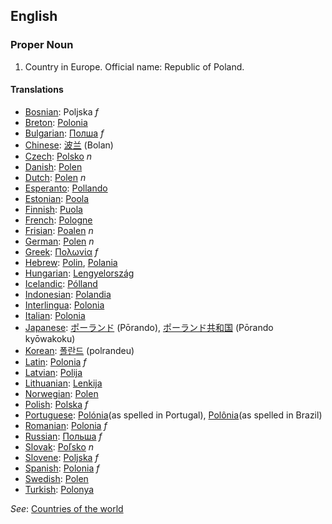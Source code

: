 ==English==

===Proper Noun===

# Country in Europe. Official name: Republic of Poland.

====Translations====
*[[Bosnian]]: Poljska ''f''
*[[Breton]]: [[Polonia]]
*[[Bulgarian]]: [[Полша]] ''f''
*[[Chinese]]: [[波兰]] (Bolan)
*[[Czech]]: [[Polsko]] ''n''
*[[Danish]]: [[Polen]]
*[[Dutch]]: [[Polen]] ''n''
*[[Esperanto]]: [[Pollando]]
*[[Estonian]]: [[Poola]]
*[[Finnish]]: [[Puola]]
*[[French]]: [[Pologne]]
*[[Frisian]]: [[Poalen]] ''n''
*[[German]]: [[Polen]] ''n''
*[[Greek]]: [[Πολωνία]] ''f''
*[[Hebrew]]: [[Polin]], [[Polania]]
*[[Hungarian]]: [[Lengyelország]]
*[[Icelandic]]: [[Pólland]]
*[[Indonesian]]: [[Polandia]]
*[[Interlingua]]: [[Polonia]]
*[[Italian]]: [[Polonia]]
*[[Japanese]]: [[ポーランド]] (Pōrando), [[ポーランド共和国]] (Pōrando kyōwakoku)
*[[Korean]]: [[폴란드]] (polrandeu)
*[[Latin]]: [[Polonia]] ''f''
*[[Latvian]]: [[Polija]]
*[[Lithuanian]]: [[Lenkija]]
*[[Norwegian]]: [[Polen]]
*[[Polish]]: [[Polska]] ''f''
*[[Portuguese]]: [[Polónia]](as spelled in Portugal), [[Polônia]](as spelled in Brazil)
*[[Romanian]]: [[Polonia]] ''f''
*[[Russian]]: [[Польша]] ''f''
*[[Slovak]]: [[Poľsko]] ''n''
*[[Slovene]]: [[Poljska]] ''f''
*[[Spanish]]: [[Polonia]] ''f''
*[[Swedish]]: [[Polen]]
*[[Turkish]]: [[Polonya]]

''See'': [[Countries of the world]]